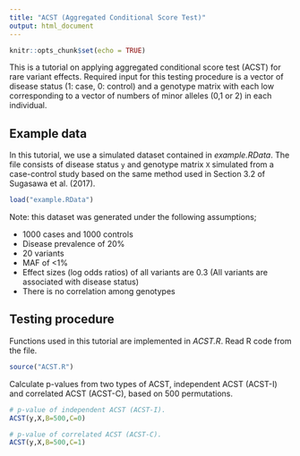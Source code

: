 ```yaml
---
title: "ACST (Aggregated Conditional Score Test)"
output: html_document
---
```


```r
knitr::opts_chunk$set(echo = TRUE)
```

This is a tutorial on applying aggregated conditional score test (ACST) for rare variant effects.
Required input for this testing procedure is a vector of disease status (1: case, 0: control) and a genotype matrix with each low corresponding to a vector of numbers of minor alleles (0,1 or 2) in each individual.


## Example data
In this tutorial, we use a simulated dataset contained in *example.RData*.
The file consists of disease status `y` and genotype matrix `X` simulated from a case-control study based on the same method used in Section 3.2 of Sugasawa et al. (2017). 


```r
load("example.RData")
```


Note: this dataset was generated under the following assumptions;

 * 1000 cases and 1000 controls
 * Disease prevalence of 20%
 * 20 variants
 * MAF of <1% 
 * Effect sizes (log odds ratios) of all variants are 0.3 (All variants are associated with disease status) 
 * There is no correlation among genotypes


## Testing procedure
Functions used in this tutorial are implemented in *ACST.R*.
Read R code from the file.

```r
source("ACST.R")
```


Calculate p-values from two types of ACST, independent ACST (ACST-I) and correlated ACST (ACST-C), based on 500 permutations. 
```r
# p-value of independent ACST (ACST-I).
ACST(y,X,B=500,C=0)

# p-value of correlated ACST (ACST-C).
ACST(y,X,B=500,C=1)
```



